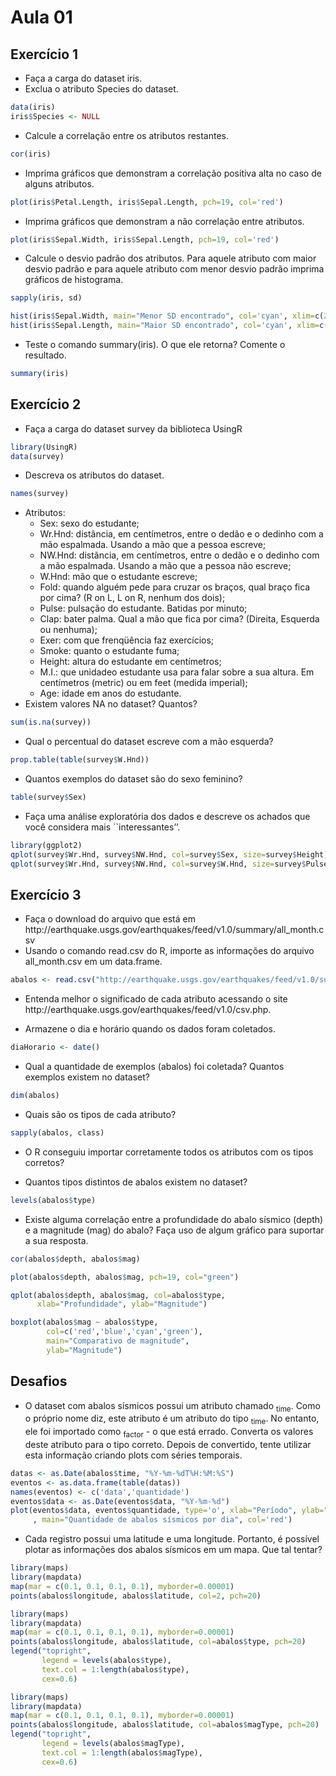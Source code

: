 Aula 01
========================================================

Exercício 1
-----------

* Faça a carga do dataset iris.
* Exclua o atributo Species do dataset.

```r
data(iris)
iris$Species <- NULL
```

* Calcule a correlação entre os atributos restantes.

```r
cor(iris)
```

* Imprima gráficos que demonstram a correlação positiva alta no caso de alguns atributos.

```r
plot(iris$Petal.Length, iris$Sepal.Length, pch=19, col='red')
```

* Imprima gráficos que demonstram a não correlação entre atributos.

```r
plot(iris$Sepal.Width, iris$Sepal.Length, pch=19, col='red')
```

* Calcule o desvio padrão dos atributos. Para aquele atributo com maior desvio padrão e para aquele atributo com menor desvio padrão imprima gráficos de histograma.

```r
sapply(iris, sd)
```
  
```r
hist(iris$Sepal.Width, main="Menor SD encontrado", col='cyan', xlim=c(2,8))
hist(iris$Sepal.Length, main="Maior SD encontrado", col='cyan', xlim=c(2,8))
```

* Teste o comando summary(iris). O que ele retorna? Comente o resultado.

```r
summary(iris)
```

Exercício 2
-----------

* Faça a carga do dataset survey da biblioteca UsingR

```r
library(UsingR)
data(survey)
```

* Descreva os atributos do dataset.

```r
names(survey)
```

* Atributos:
  * Sex: sexo do estudante;
  * Wr.Hnd: distância, em centímetros, entre o dedão e o dedinho com a mão espalmada. Usando a mão que a pessoa escreve;
  * NW.Hnd: distãncia, em centímetros, entre o dedão e o dedinho com a mão espalmada. Usando a mão que a pessoa não escreve;
  * W.Hnd: mão que o estudante escreve;
  * Fold: quando alguém pede para cruzar os braços, qual braço fica por cima? (R on L, L on R, nenhum dos dois);
  * Pulse: pulsação do estudante. Batidas por minuto;
  * Clap: bater palma. Qual a mão que fica por cima? (Direita, Esquerda ou nenhuma);
  * Exer: com que frenqüência faz exercícios;
  * Smoke: quanto o estudante fuma;
  * Height: altura do estudante em centímetros;
  * M.I.: que unidadeo estudante usa para falar sobre a sua altura. Em centímetros (metric) ou em feet (medida imperial);
  * Age: idade em anos do estudante.

* Existem valores NA no dataset? Quantos?

```r
sum(is.na(survey))
```

* Qual o percentual do dataset escreve com a mão esquerda?

```r
prop.table(table(survey$W.Hnd))
```

* Quantos exemplos do dataset são do sexo feminino?

```r
table(survey$Sex)
```

* Faça uma análise exploratória dos dados e descreve os achados
  que você considera mais ``interessantes''.

```r
library(ggplot2)
qplot(survey$Wr.Hnd, survey$NW.Hnd, col=survey$Sex, size=survey$Height)
qplot(survey$Wr.Hnd, survey$NW.Hnd, col=survey$W.Hnd, size=survey$Pulse)
```


Exercício 3
-----------

* Faça o download do arquivo que está em http://earthquake.usgs.gov/earthquakes/feed/v1.0/summary/all_month.csv
* Usando o comando read.csv do R, importe as informações do arquivo all\_month.csv em um data.frame.

```r
abalos <- read.csv("http://earthquake.usgs.gov/earthquakes/feed/v1.0/summary/all_month.csv")
```

* Entenda melhor o significado de cada atributo acessando o site http://earthquake.usgs.gov/earthquakes/feed/v1.0/csv.php.

* Armazene o dia e horário quando os dados foram coletados.

```r
diaHorario <- date()
```

* Qual a quantidade de exemplos (abalos) foi coletada? Quantos exemplos existem no dataset?

```r
dim(abalos)
```
 
* Quais são os tipos de cada atributo?

```r
sapply(abalos, class)
```

* O R conseguiu importar corretamente todos os atributos com os tipos corretos?

* Quantos tipos distintos de abalos existem no dataset?

```r
levels(abalos$type)
```

* Existe alguma correlação entre a profundidade do abalo sísmico (depth) e a magnitude (mag) do abalo? Faça uso de algum gráfico para suportar a sua resposta.

```r
cor(abalos$depth, abalos$mag)
```

```r
plot(abalos$depth, abalos$mag, pch=19, col="green")
```

```r
qplot(abalos$depth, abalos$mag, col=abalos$type, 
      xlab="Profundidade", ylab="Magnitude")
```

```r
boxplot(abalos$mag ~ abalos$type, 
        col=c('red','blue','cyan','green'), 
        main="Comparativo de magnitude", 
        ylab="Magnitude")
```


Desafios
--------

* O dataset com abalos sísmicos possui um atributo chamado ~time~. Como o próprio nome diz, este atributo é um atributo do tipo ~time~. No entanto, ele foi importado como ~factor~ - o que está errado. Converta os valores deste atributo para o tipo correto. Depois de convertido, tente utilizar esta informação criando plots com séries temporais.

```r
datas <- as.Date(abalos$time, "%Y-%m-%dT%H:%M:%S")
eventos <- as.data.frame(table(datas))
names(eventos) <- c('data','quantidade')
eventos$data <- as.Date(eventos$data, "%Y-%m-%d")
plot(eventos$data, eventos$quantidade, type='o', xlab="Período", ylab="Quantidade de abalos"
     , main="Quantidade de abalos sísmicos por dia", col='red')
```

* Cada registro possui uma latitude e uma longitude. Portanto, é possível plotar as informações dos abalos sísmicos em um mapa. Que tal tentar?

```r
library(maps)
library(mapdata)
map(mar = c(0.1, 0.1, 0.1, 0.1), myborder=0.00001)
points(abalos$longitude, abalos$latitude, col=2, pch=20)
```

```r
library(maps)
library(mapdata)
map(mar = c(0.1, 0.1, 0.1, 0.1), myborder=0.00001)
points(abalos$longitude, abalos$latitude, col=abalos$type, pch=20)
legend("topright", 
       legend = levels(abalos$type), 
       text.col = 1:length(abalos$type),
       cex=0.6)
```

```r
library(maps)
library(mapdata)
map(mar = c(0.1, 0.1, 0.1, 0.1), myborder=0.00001)
points(abalos$longitude, abalos$latitude, col=abalos$magType, pch=20)
legend("topright", 
       legend = levels(abalos$magType), 
       text.col = 1:length(abalos$magType),
       cex=0.6)
```
